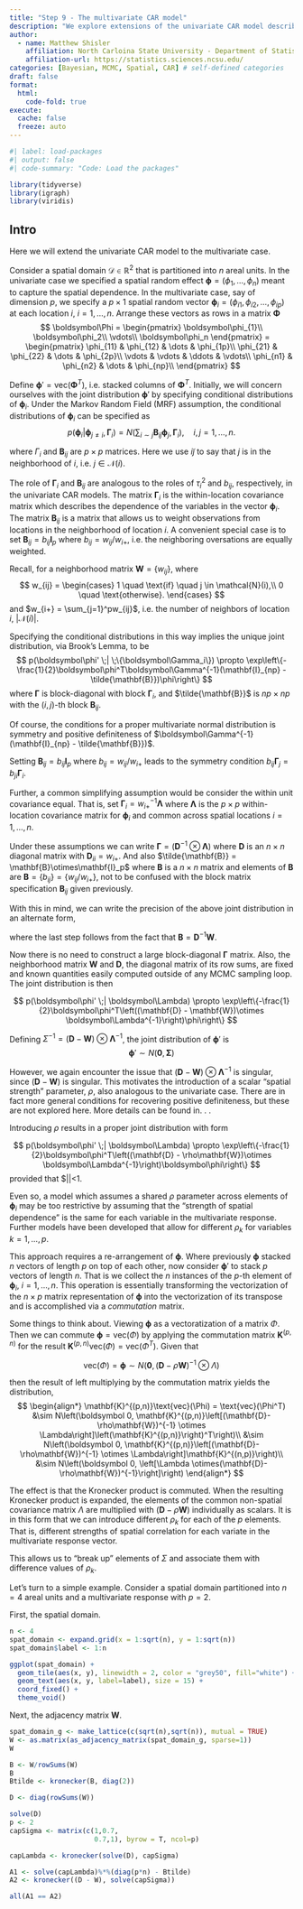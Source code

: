 ```yaml
---
title: "Step 9 - The multivariate CAR model"
description: "We explore extensions of the univariate CAR model described in Hierarchical Modeling and Analysis for Spatial data."
author:
  - name: Matthew Shisler
    affiliation: North Carloina State University - Department of Statistics
    affiliation-url: https://statistics.sciences.ncsu.edu/ 
categories: [Bayesian, MCMC, Spatial, CAR] # self-defined categories
draft: false 
format:
  html: 
    code-fold: true
execute: 
  cache: false
  freeze: auto
---
```



```r
#| label: load-packages
#| output: false
#| code-summary: "Code: Load the packages"

library(tidyverse)
library(igraph)
library(viridis)
```

## Intro

Here we will extend the univariate CAR model to the multivariate case. 

Consider a spatial domain $\mathcal{D} \in \mathbb{R}^2$ that is partitioned into $n$ areal units. In the univariate case we specified a spatial random effect $\boldsymbol\phi = (\phi_1,\dots,\phi_n)$ meant to capture the spatial dependence. In the multivariate case, say of dimension $p$, we specify a $p \times 1$ spatial random vector $\boldsymbol\phi_i = (\phi_{i1}, \phi_{i2},\dots, \phi_{ip})$ at each location $i$, $i = 1,\dots,n$. Arrange these vectors as rows in a matrix $\boldsymbol\Phi$
$$
\boldsymbol\Phi = 
\begin{pmatrix}
\boldsymbol\phi_{1}\\
\boldsymbol\phi_2\\
\vdots\\
\boldsymbol\phi_n
\end{pmatrix}
=
\begin{pmatrix}
\phi_{11} & \phi_{12} & \dots & \phi_{1p}\\
\phi_{21} & \phi_{22} & \dots & \phi_{2p}\\
\vdots & \vdots & \ddots & \vdots\\
\phi_{n1} & \phi_{n2} & \dots & \phi_{np}\\
\end{pmatrix}
$$

Define $\boldsymbol\phi' = \text{vec}(\boldsymbol\Phi^T)$, i.e. stacked columns of $\boldsymbol\Phi^T$. Initially, we will concern ourselves with the joint distribution $\boldsymbol\phi'$ by specifying conditional distributions of $\boldsymbol\phi_i$.
Under the Markov Random Field (MRF) assumption, the conditional distributions of $\boldsymbol\phi_i$ can be specified as
$$
p(\boldsymbol\phi_i|\boldsymbol\phi_{j\ne i}, \boldsymbol\Gamma_i) = N\left(\sum_{i \sim j} \mathbf{B}_{ij}\boldsymbol\phi_j, \boldsymbol\Gamma_i\right), \quad i,j = 1,\dots,n.
$$

where $\Gamma_i$ and $\mathbf{B}_{ij}$ are $p \times p$ matrices. Here we use $i \tilde j$ to say that $j$ is in the neighborhood of $i$, i.e. $j \in \mathcal{N}(i)$.

The role of $\boldsymbol\Gamma_i$ and $\mathbf{B}_{ij}$ are analogous to the roles of $\tau_i^2$ and $b_{ij}$, respectively, in the univariate CAR models. The matrix $\boldsymbol\Gamma_i$ is the within-location covariance matrix which describes the dependence of the variables in the vector $\boldsymbol\phi_i$. The matrix $\mathbf{B}_{ij}$ is a matrix that allows us to weight observations from locations in the neighborhood of location $i$. A convenient special case is to set $\mathbf{B}_{ij} = b_{ij}\mathbf{I}_p$ where $b_{ij} = w_{ij}/w_{i+}$, i.e. the neighboring oversations are equally weighted.

Recall, for a neighborhood matrix $\mathbf{W} = \{w_{ij}\}$, where
$$
w_{ij} = 
\begin{cases}
1 \quad \text{if} \quad j \in \mathcal{N}(i),\\
0 \quad \text{otherwise}.
\end{cases}
$$
and $w_{i+} = \sum_{j=1}^pw_{ij}$, i.e. the number of neighbors of location $i$, $|\mathcal{N}(i)|$.


Specifying the conditional distributions in this way implies the unique joint distribution, via Brook's Lemma, to be
$$
p(\boldsymbol\phi' \;| \;\{\boldsymbol\Gamma_i\}) \propto \exp\left\{-\frac{1}{2}\boldsymbol\phi^T\boldsymbol\Gamma^{-1}(\mathbf{I}_{np} - \tilde{\mathbf{B}})\phi\right\}
$$
where $\boldsymbol\Gamma$ is block-diagonal with block $\boldsymbol\Gamma_i$, and $\tilde{\mathbf{B}}$ is $np \times np$ with the $(i,j)$-th block $\mathbf{B}_{ij}$.

Of course, the conditions for a proper multivariate normal distribution is symmetry and positive definiteness of $\boldsymbol\Gamma^{-1}(\mathbf{I}_{np} - \tilde{\mathbf{B}})$. 

Setting $\mathbf{B}_{ij} = b_{ij}\mathbf{I}_p$ where $b_{ij} = w_{ij}/w_{i+}$ leads to the symmetry condition $b_{ij}\boldsymbol\Gamma_j = b_{ji}\boldsymbol\Gamma_i$. 

Further, a common simplifying assumption would be consider the within unit covariance equal. That is, set $\boldsymbol\Gamma_i = w_{i+}^{-1}\boldsymbol\Lambda$ where $\boldsymbol\Lambda$ is the $p \times p$ within-location covariance matrix for $\boldsymbol\phi_i$ and common across spatial locations $i=1,\dots,n$.

Under these assumptions we can write $\boldsymbol\Gamma = (\mathbf{D}^{-1}\otimes\boldsymbol\Lambda)$ where $\mathbf{D}$ is an $n \times n$ diagonal matrix with $\mathbf{D}_{ii} = w_{i+}$. And also $\tilde{\mathbf{B}} = \mathbf{B}\otimes\mathbf{I}_p$ where $\mathbf{B}$ is a $n \times n$ matrix and elements of $\mathbf{B}$ are $\mathbf{B} = \{b_{ij}\} = \{w_{ij}/w_{i+}\}$, not to be confused with the block matrix specification $\mathbf{B}_{ij}$ given previously. 

With this in mind, we can write the precision of the above joint distribution in an alternate form,

\begin{align*}

\Gamma^{-1}(\mathbf{I}_{np} - \tilde{\mathbf{B}}) &= (\mathbf{D}^{-1} \otimes \boldsymbol\Lambda)^{-1}(\mathbf{I}_{np} - \mathbf{B}\otimes \mathbf{I}_p)\\
&= (\mathbf{D} \otimes \boldsymbol\Lambda^{-1})(\mathbf{I}_{np} - \mathbf{B}\otimes \mathbf{I}_p) & \text{Kronecker Prod - Inverse}\\
&= (\mathbf{D} \otimes \boldsymbol\Lambda^{-1}) - (\mathbf{D} \otimes \boldsymbol\Lambda^{-1})( \mathbf{B}\otimes \mathbf{I}_p) & \text{(Matrix Mult - distributive wrt matrix addition)}\\
&= (\mathbf{D} \otimes \boldsymbol\Lambda^{-1}) - (\mathbf{D}\mathbf{B}) \otimes (\boldsymbol\Lambda^{-1}\mathbf{I}_p) & \text{(Kronecker Prod - mixed-product property)}\\
&= (\mathbf{D} - \mathbf{D}\mathbf{B})\otimes\boldsymbol\Lambda^{-1} & \text{(Kronecker Prod - distributive wrt matrix addition)}\\
&= (\mathbf{D} - \mathbf{W}) \otimes \boldsymbol\Lambda^{-1}
\end{align*}

where the last step follows from the fact that $\mathbf{B} = \mathbf{D}^{-1}\mathbf{W}$. 

Now there is no need to construct a large block-diagonal $\boldsymbol\Gamma$ matrix. Also, the neighborhood matrix $\mathbf{W}$ and $\mathbf{D}$, the diagonal matrix of its row sums, are fixed and known quantities easily computed outside of any MCMC sampling loop. The joint distribution is then

$$
p(\boldsymbol\phi' \;| \boldsymbol\Lambda) \propto \exp\left\{-\frac{1}{2}\boldsymbol\phi^T\left((\mathbf{D} - \mathbf{W})\otimes \boldsymbol\Lambda^{-1}\right)\phi\right\}
$$

Defining $\Sigma^{-1} = (\mathbf{D} - \mathbf{W}) \otimes \boldsymbol\Lambda^{-1}$, the joint distribution of $\boldsymbol\phi'$ is
$$
\boldsymbol\phi' \sim N(\boldsymbol 0, \boldsymbol\Sigma)
$$

However, we again encounter the issue that $(\mathbf{D} - \mathbf{W}) \otimes \boldsymbol\Lambda^{-1}$ is singular, since $(\mathbf{D} - \mathbf{W})$ is singular. This motivates the introduction of a scalar "spatial strength" parameter, $\rho$, also analogous to the univariate case. There are in fact more general conditions for recovering positive definiteness, but these are not explored here. More details can be found in. . .

Introducing $\rho$ results in a proper joint distribution with form

$$
p(\boldsymbol\phi' \;| \boldsymbol\Lambda) \propto \exp\left\{-\frac{1}{2}\boldsymbol\phi^T\left((\mathbf{D} - \rho\mathbf{W})\otimes \boldsymbol\Lambda^{-1}\right)\boldsymbol\phi\right\}
$$
provided that $|\rho|<1.





Even so, a model which assumes a shared $\rho$ parameter across elements of $\boldsymbol\phi_i$ may be too restrictive by assuming that the "strength of spatial dependence" is the same for each variable in the multivariate response. Further models have been developed that allow for different $\rho_k$ for variables $k=1,\dots,p$. 

This approach requires a re-arrangement of $\boldsymbol\phi$. Where previously $\boldsymbol\phi$ stacked $n$ vectors of length $p$ on top of each other, now consider $\boldsymbol\phi'$ to stack $p$ vectors of length $n$. That is we collect the $n$ instances of the $p$-th element of $\boldsymbol\phi_i$, $i=1,\dots,n$. This operation is essentially transforming the vectorization of the $n \times p$ matrix representation of $\boldsymbol\phi$ into the vectorization of its transpose and is accomplished via a *commutation* matrix.

Some things to think about. Viewing $\boldsymbol\phi$ as a vectoratization of a matrix $\Phi$. Then we can commute $\boldsymbol\phi = \text{vec}(\Phi)$ by applying the commutation matrix $\mathbf{K}^{(p,n)}$ for the result $\mathbf{K}^{(p,n)}\text{vec}(\Phi) = \text{vec}(\Phi^T)$. Given that

$$
\text{vec}(\Phi) = \boldsymbol\phi \sim N\left(\boldsymbol 0, (\mathbf{D}-\rho\mathbf{W})^{-1} \otimes \Lambda\right)
$$

then the result of left multiplying by the commutation matrix yields the distribution,
$$
\begin{align*}
\mathbf{K}^{(p,n)}\text{vec}(\Phi) = \text{vec}(\Phi^T) &\sim N\left(\boldsymbol 0, \mathbf{K}^{(p,n)}\left[(\mathbf{D}-\rho\mathbf{W})^{-1} \otimes \Lambda\right]\left(\mathbf{K}^{(p,n)}\right)^T\right)\\
&\sim N\left(\boldsymbol 0, \mathbf{K}^{(p,n)}\left[(\mathbf{D}-\rho\mathbf{W})^{-1} \otimes \Lambda\right]\mathbf{K}^{(n,p)}\right)\\
&\sim N\left(\boldsymbol 0, \left[\Lambda \otimes(\mathbf{D}-\rho\mathbf{W})^{-1}\right]\right) 
\end{align*}
$$

The effect is that the Kronecker product is commuted. When the resulting Kronecker product is expanded, the elements of the common non-spatial covariance matrix $\Lambda$ are multiplied with $(\mathbf{D}-\rho\mathbf{W})$ individually as scalars. It is in this form that we can introduce different $\rho_k$ for each of the $p$ elements. That is, different strengths of spatial correlation for each variate in the multivariate response vector.

This allows us to "break up" elements of $\Sigma$ and associate them with difference values of $\rho_k$.



Let's turn to a simple example. Consider a spatial domain partitioned into $n=4$ areal units and a multivariate response with $p=2$.


First, the spatial domain.

```r
n <- 4
spat_domain <- expand.grid(x = 1:sqrt(n), y = 1:sqrt(n))
spat_domain$label <- 1:n

```

```r
ggplot(spat_domain) +
  geom_tile(aes(x, y), linewidth = 2, color = "grey50", fill="white") +
  geom_text(aes(x, y, label=label), size = 15) +
  coord_fixed() + 
  theme_void()
```

Next, the adjacency matrix $\mathbf{W}$.

```r
spat_domain_g <- make_lattice(c(sqrt(n),sqrt(n)), mutual = TRUE)
W <- as.matrix(as_adjacency_matrix(spat_domain_g, sparse=1))
W
```

```r
B <- W/rowSums(W)
B
Btilde <- kronecker(B, diag(2))
```

```r
D <- diag(rowSums(W))

solve(D)
p <- 2
capSigma <- matrix(c(1,0.7,
                     0.7,1), byrow = T, ncol=p)

capLambda <- kronecker(solve(D), capSigma)
```

```r
A1 <- solve(capLambda)%*%(diag(p*n) - Btilde)
A2 <- kronecker((D - W), solve(capSigma))

all(A1 == A2)
```



